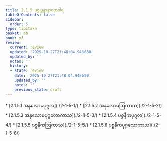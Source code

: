 ```yaml
---
title: 2.1.5 ပစ္စုပ္ပန္နာနာဂတဝါရ
tableOfContents: false
sidebar:
  order: 5
type: tipitaka
basket: ab
book: y3
review:
  current: review
  updated: '2025-10-27T21:48:04.948680'
  updated_by: ''
  notes: ''
  history:
  - state: review
    date: '2025-10-27T21:48:04.948680'
    updated_by: ''
    notes: ''
    previous_state: draft
---
```



<ReviewStatus review={frontmatter.review} showDetails={true} />

<HypothesisAnnotation frontmatter={frontmatter} />

<DynamicBreadcrumb />



<TableOfContents book="y3" section="2.1.5">
* [2.1.5.1 အနုလောမပုဂ္ဂလ](./2-1-5-1/)
* [2.1.5.2 အနုလောမဩကာသ](./2-1-5-2/)
* [2.1.5.3 အနုလောမပုဂ္ဂလောကာသ](./2-1-5-3/)
* [2.1.5.4 ပစ္စနီကပုဂ္ဂလ](./2-1-5-4/)
* [2.1.5.5 ပစ္စနီကဩကာသ](./2-1-5-5/)
* [2.1.5.6 ပစ္စနီကပုဂ္ဂလောကာသ](./2-1-5-6/)
</TableOfContents>